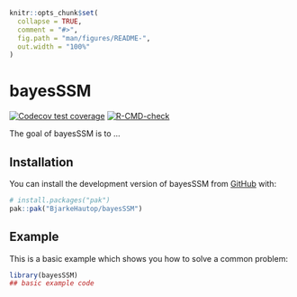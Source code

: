 
<!-- README.md is generated from README.Rmd. Please edit that file -->

```r
knitr::opts_chunk$set(
  collapse = TRUE,
  comment = "#>",
  fig.path = "man/figures/README-",
  out.width = "100%"
)
```

# bayesSSM

<!-- badges: start -->
[![Codecov test coverage](https://codecov.io/gh/BjarkeHautop/bayesSSM/graph/badge.svg)](https://app.codecov.io/gh/BjarkeHautop/bayesSSM)
[![R-CMD-check](https://github.com/BjarkeHautop/bayesSSM/actions/workflows/R-CMD-check.yaml/badge.svg)](https://github.com/BjarkeHautop/bayesSSM/actions/workflows/R-CMD-check.yaml)
<!-- badges: end -->

The goal of bayesSSM is to ...

## Installation

You can install the development version of bayesSSM from [GitHub](https://github.com/) with:

``` r
# install.packages("pak")
pak::pak("BjarkeHautop/bayesSSM")
```

## Example

This is a basic example which shows you how to solve a common problem:

```r
library(bayesSSM)
## basic example code
```


